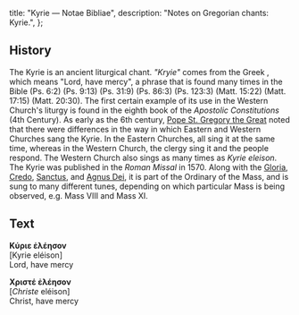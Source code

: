   title: "Kyrie — Notae Bibliae",
  description: "Notes on Gregorian chants: Kyrie.",
};

<Initial text="Kyrie" />

## History

The Kyrie is an ancient liturgical chant. *"Kryie"* comes from the Greek *<Definition lang="greek" anchor="kyrie" text="Kyrie eleison" />*, which means "Lord, have mercy", a phrase that is found many times in the Bible (Ps. 6:2) (Ps. 9:13) (Ps. 31:9) (Ps. 86:3) (Ps. 123:3) (Matt. 15:22) (Matt. 17:15) (Matt. 20:30). The first certain example of its use in the Western Church's liturgy is found in the eighth book of the *Apostolic Constitutions* (4th Century). As early as the 6th century, [Pope St. Gregory the Great](/people/saints/latin-fathers/gregory-the-great) noted that there were differences in the way in which Eastern and Western Churches sang the Kyrie. In the Eastern Churches, all sing it at the same time, whereas in the Western Church, the clergy sing it and the people respond. The Western Church also sings *<Definition lang="greek" anchor="christe" text="Christe eleison" />* as many times as *Kyrie eleison*. The Kyrie was published in the *Roman Missal* in 1570. Along with the [Gloria](/liturgy/music/chants/gloria), [Credo](/liturgy/music/chants/credo), [Sanctus](/liturgy/music/chants/sanctus), and [Agnus Dei](/liturgy/music/chants/agnus-dei), it is part of the Ordinary of the Mass, and is sung to many different tunes, depending on which particular Mass is being observed, e.g. Mass VIII and Mass XI.

## Text

**Κύριε ἐλέησον**<br/>
[Kyrie eléison]<br/>
Lord, have mercy

**Χριστέ ἐλέησον**<br/>
[*Christe* eléison]<br/>
Christ, have mercy
